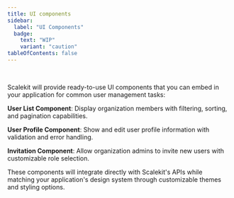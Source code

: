```yaml
---
title: UI components
sidebar:
  label: "UI Components"
  badge:
    text: "WIP"
    variant: "caution"
tableOfContents: false
---
```



<Badge type="note" text="Coming soon" />

<br />

Scalekit will provide ready-to-use UI components that you can embed in your application for common user management tasks:

**User List Component**: Display organization members with filtering, sorting, and pagination capabilities.

**User Profile Component**: Show and edit user profile information with validation and error handling.

**Invitation Component**: Allow organization admins to invite new users with customizable role selection.

These components will integrate directly with Scalekit's APIs while matching your application's design system through customizable themes and styling options.
